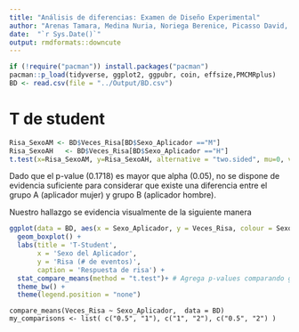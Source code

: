 ```yaml
---
title: "Análisis de diferencias: Examen de Diseño Experimental"
author: "Arenas Tamara, Medina Nuria, Noriega Berenice, Picasso David, Ruiz Braulio, Vázquez Mariana"
date:  "`r Sys.Date()`"
output: rmdformats::downcute
---
```



```r
if (!require("pacman")) install.packages("pacman")
pacman::p_load(tidyverse, ggplot2, ggpubr, coin, effsize,PMCMRplus)
BD <- read.csv(file = "../Output/BD.csv")
```

# T de student 

```r
Risa_SexoAM <- BD$Veces_Risa[BD$Sexo_Aplicador =="M"]
Risa_SexoAH   <- BD$Veces_Risa[BD$Sexo_Aplicador =="H"]
t.test(x=Risa_SexoAM, y=Risa_SexoAH, alternative = "two.sided", mu=0, var.equal = T, conf.level = 0.95)
```
Dado que el p-value (0.1718) es mayor que alpha (0.05), no se dispone de evidencia suficiente para considerar que existe una diferencia entre el grupo A (aplicador mujer) y grupo B (aplicador hombre).


Nuestro hallazgo se evidencia visualmente de la siguiente manera

```r
ggplot(data = BD, aes(x = Sexo_Aplicador, y = Veces_Risa, colour = Sexo_Aplicador)) +
  geom_boxplot() +
  labs(title = 'T-Student',
       x = 'Sexo del Aplicador',
       y = 'Risa (# de eventos)',
       caption = 'Respuesta de risa') +
  stat_compare_means(method = "t.test")+ # Agrega p-values comparando grupos
  theme_bw() +
  theme(legend.position = "none")
```
```Compare_Means
compare_means(Veces_Risa ~ Sexo_Aplicador,  data = BD)
my_comparisons <- list( c("0.5", "1"), c("1", "2"), c("0.5", "2") )
```
